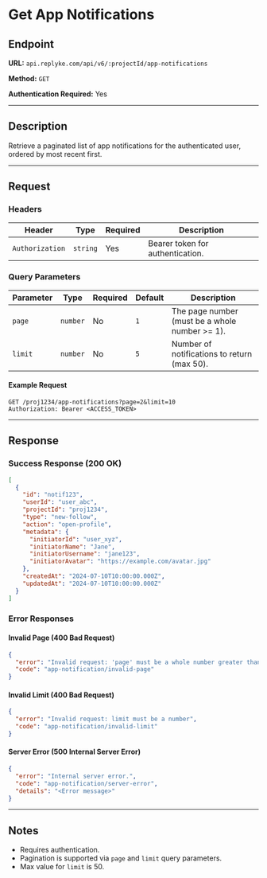 # Get App Notifications

## Endpoint

**URL:** `api.replyke.com/api/v6/:projectId/app-notifications`

**Method:** `GET`

**Authentication Required:** Yes

---

## Description

Retrieve a paginated list of app notifications for the authenticated user, ordered by most recent first.

---

## Request

### Headers

| Header          | Type     | Required | Description                      |
| --------------- | -------- | -------- | -------------------------------- |
| `Authorization` | `string` | Yes      | Bearer token for authentication. |

### Query Parameters

| Parameter | Type     | Required | Default | Description                                    |
| --------- | -------- | -------- | ------- | ---------------------------------------------- |
| `page`    | `number` | No       | `1`     | The page number (must be a whole number >= 1). |
| `limit`   | `number` | No       | `5`     | Number of notifications to return (max 50).    |

#### Example Request

```http
GET /proj1234/app-notifications?page=2&limit=10
Authorization: Bearer <ACCESS_TOKEN>
```

---

## Response

### Success Response (200 OK)

```json
[
  {
    "id": "notif123",
    "userId": "user_abc",
    "projectId": "proj1234",
    "type": "new-follow",
    "action": "open-profile",
    "metadata": {
      "initiatorId": "user_xyz",
      "initiatorName": "Jane",
      "initiatorUsername": "jane123",
      "initiatorAvatar": "https://example.com/avatar.jpg"
    },
    "createdAt": "2024-07-10T10:00:00.000Z",
    "updatedAt": "2024-07-10T10:00:00.000Z"
  }
]
```

### Error Responses

#### Invalid Page (400 Bad Request)

```json
{
  "error": "Invalid request: 'page' must be a whole number greater than 0",
  "code": "app-notification/invalid-page"
}
```

#### Invalid Limit (400 Bad Request)

```json
{
  "error": "Invalid request: limit must be a number",
  "code": "app-notification/invalid-limit"
}
```

#### Server Error (500 Internal Server Error)

```json
{
  "error": "Internal server error.",
  "code": "app-notification/server-error",
  "details": "<Error message>"
}
```

---

## Notes

- Requires authentication.
- Pagination is supported via `page` and `limit` query parameters.
- Max value for `limit` is 50.
